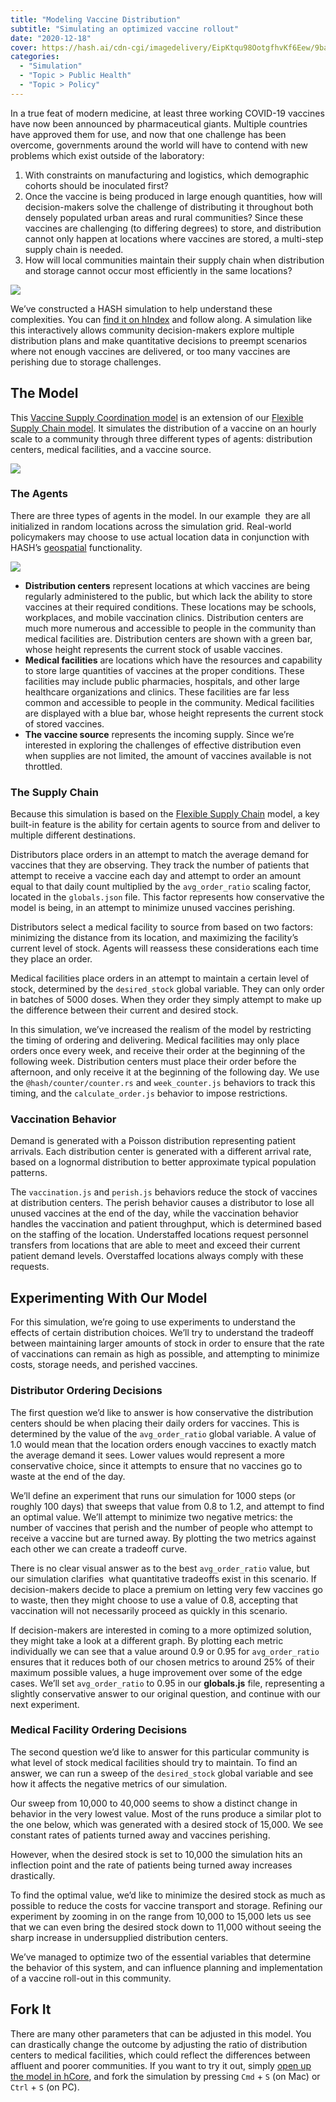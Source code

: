 ```yaml
---
title: "Modeling Vaccine Distribution"
subtitle: "Simulating an optimized vaccine rollout"
date: "2020-12-18"
cover: https://hash.ai/cdn-cgi/imagedelivery/EipKtqu98OotgfhvKf6Eew/9bafb530-164e-496c-62da-ae7b874c3400/public
categories:
  - "Simulation"
  - "Topic > Public Health"
  - "Topic > Policy"
---
```


In a true feat of modern medicine, at least three working COVID-19 vaccines have now been announced by pharmaceutical giants. Multiple countries have approved them for use, and now that one challenge has been overcome, governments around the world will have to contend with new problems which exist outside of the laboratory:

1. With constraints on manufacturing and logistics, which demographic cohorts should be inoculated first?
2. Once the vaccine is being produced in large enough quantities, how will decision-makers solve the challenge of distributing it throughout both densely populated urban areas and rural communities? Since these vaccines are challenging (to differing degrees) to store, and distribution cannot only happen at locations where vaccines are stored, a multi-step supply chain is needed.
3. How will local communities maintain their supply chain when distribution and storage cannot occur most efficiently in the same locations?

![](https://hash.ai/cdn-cgi/imagedelivery/EipKtqu98OotgfhvKf6Eew/be167380-f92a-417a-7157-1e87e7de6700/public)

We’ve constructed a HASH simulation to help understand these complexities. You can [find it on hIndex](https://simulation.hash.ai/@hash/vaccination-supply-coordination) and follow along. A simulation like this interactively allows community decision-makers explore multiple distribution plans and make quantitative decisions to preempt scenarios where not enough vaccines are delivered, or too many vaccines are perishing due to storage challenges.

## The Model

This [Vaccine Supply Coordination model](https://simulation.hash.ai/@hash/vaccination-supply-coordination) is an extension of our [Flexible Supply Chain model](https://simulation.hash.ai/@hash/flexible-supply-chain). It simulates the distribution of a vaccine on an hourly scale to a community through three different types of agents: distribution centers, medical facilities, and a vaccine source.

![](https://hash.ai/cdn-cgi/imagedelivery/EipKtqu98OotgfhvKf6Eew/d1da6533-eb79-44db-1c2c-70be17cc7800/public)

### The Agents

There are three types of agents in the model. In our example  they are all initialized in random locations across the simulation grid. Real-world policymakers may choose to use actual location data in conjunction with HASH’s [geospatial](https://hash.ai/docs/simulation/creating-simulations/views/geospatial-viewer) functionality.

![](https://hash.ai/cdn-cgi/imagedelivery/EipKtqu98OotgfhvKf6Eew/f18c69e1-1d21-4fad-31ee-225c6077bb00/public)

- **Distribution centers** represent locations at which vaccines are being regularly administered to the public, but which lack the ability to store vaccines at their required conditions. These locations may be schools, workplaces, and mobile vaccination clinics. Distribution centers are much more numerous and accessible to people in the community than medical facilities are. Distribution centers are shown with a green bar, whose height represents the current stock of usable vaccines.
- **Medical facilities** are locations which have the resources and capability to store large quantities of vaccines at the proper conditions. These facilities may include public pharmacies, hospitals, and other large healthcare organizations and clinics. These facilities are far less common and accessible to people in the community. Medical facilities are displayed with a blue bar, whose height represents the current stock of stored vaccines.
- **The vaccine source** represents the incoming supply. Since we’re interested in exploring the challenges of effective distribution even when supplies are not limited, the amount of vaccines available is not throttled.

### The Supply Chain

Because this simulation is based on the [Flexible Supply Chain](https://simulation.hash.ai/@hash/flexible-supply-chain) model, a key built-in feature is the ability for certain agents to source from and deliver to multiple different destinations.

Distributors place orders in an attempt to match the average demand for vaccines that they are observing. They track the number of patients that attempt to receive a vaccine each day and attempt to order an amount equal to that daily count multiplied by the `avg_order_ratio` scaling factor, located in the `globals.json` file. This factor represents how conservative the model is being, in an attempt to minimize unused vaccines perishing.

Distributors select a medical facility to source from based on two factors: minimizing the distance from its location, and maximizing the facility’s current level of stock. Agents will reassess these considerations each time they place an order.

Medical facilities place orders in an attempt to maintain a certain level of stock, determined by the `desired_stock` global variable. They can only order in batches of 5000 doses. When they order they simply attempt to make up the difference between their current and desired stock.

In this simulation, we’ve increased the realism of the model by restricting the timing of ordering and delivering. Medical facilities may only place orders once every week, and receive their order at the beginning of the following week. Distribution centers must place their order before the afternoon, and only receive it at the beginning of the following day. We use the `@hash/counter/counter.rs` and `week_counter.js` behaviors to track this timing, and the `calculate_order.js` behavior to impose restrictions.

### Vaccination Behavior

Demand is generated with a Poisson distribution representing patient arrivals. Each distribution center is generated with a different arrival rate, based on a lognormal distribution to better approximate typical population patterns.

The `vaccination.js` and `perish.js` behaviors reduce the stock of vaccines at distribution centers. The perish behavior causes a distributor to lose all unused vaccines at the end of the day, while the vaccination behavior handles the vaccination and patient throughput, which is determined based on the staffing of the location. Understaffed locations request personnel transfers from locations that are able to meet and exceed their current patient demand levels. Overstaffed locations always comply with these requests.

## Experimenting With Our Model

For this simulation, we’re going to use experiments to understand the effects of certain distribution choices. We’ll try to understand the tradeoff between maintaining larger amounts of stock in order to ensure that the rate of vaccinations can remain as high as possible, and attempting to minimize costs, storage needs, and perished vaccines.

### Distributor Ordering Decisions

The first question we’d like to answer is how conservative the distribution centers should be when placing their daily orders for vaccines. This is determined by the value of the `avg_order_ratio` global variable. A value of 1.0 would mean that the location orders enough vaccines to exactly match the average demand it sees. Lower values would represent a more conservative choice, since it attempts to ensure that no vaccines go to waste at the end of the day.

We’ll define an experiment that runs our simulation for 1000 steps (or roughly 100 days) that sweeps that value from 0.8 to 1.2, and attempt to find an optimal value. We’ll attempt to minimize two negative metrics: the number of vaccines that perish and the number of people who attempt to receive a vaccine but are turned away. By plotting the two metrics against each other we can create a tradeoff curve.

There is no clear visual answer as to the best `avg_order_ratio` value, but our simulation clarifies  what quantitative tradeoffs exist in this scenario. If decision-makers decide to place a premium on letting very few vaccines go to waste, then they might choose to use a value of 0.8, accepting that vaccination will not necessarily proceed as quickly in this scenario.

If decision-makers are interested in coming to a more optimized solution, they might take a look at a different graph. By plotting each metric individually we can see that a value around 0.9 or 0.95 for `avg_order_ratio` ensures that it reduces both of our chosen metrics to around 25% of their maximum possible values, a huge improvement over some of the edge cases. We’ll set `avg_order_ratio` to 0.95 in our **globals.js** file, representing a slightly conservative answer to our original question, and continue with our next experiment.

### Medical Facility Ordering Decisions

The second question we’d like to answer for this particular community is what level of stock medical facilities should try to maintain. To find an answer, we can run a sweep of the `desired_stock` global variable and see how it affects the negative metrics of our simulation.

Our sweep from 10,000 to 40,000 seems to show a distinct change in behavior in the very lowest value. Most of the runs produce a similar plot to the one below, which was generated with a desired stock of 15,000. We see constant rates of patients turned away and vaccines perishing.

However, when the desired stock is set to 10,000 the simulation hits an inflection point and the rate of patients being turned away increases drastically.

To find the optimal value, we’d like to minimize the desired stock as much as possible to reduce the costs for vaccine transport and storage. Refining our experiment by zooming in on the range from 10,000 to 15,000 lets us see that we can even bring the desired stock down to 11,000 without seeing the sharp increase in undersupplied distribution centers.

We’ve managed to optimize two of the essential variables that determine the behavior of this system, and can influence planning and implementation of a vaccine roll-out in this community.

## Fork It

There are many other parameters that can be adjusted in this model. You can drastically change the outcome by adjusting the ratio of distribution centers to medical facilities, which could reflect the differences between affluent and poorer communities. If you want to try it out, simply [open up the model in hCore](https://core.hash.ai/@hash/vaccination-supply-coordination/stable), and fork the simulation by pressing `Cmd` + `S` (on Mac) or `Ctrl` + `S` (on PC).
